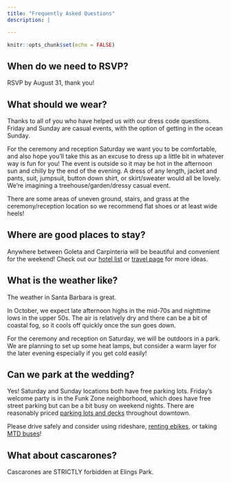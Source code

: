 ```yaml
---
title: "Frequently Asked Questions"
description: |

---
```


```r
knitr::opts_chunk$set(echo = FALSE)
```

## When do we need to RSVP?

RSVP by August 31, thank you!

## What should we wear?

Thanks to all of you who have helped us with our dress code questions. Friday and Sunday are casual events, with the option of getting in the ocean Sunday. 

For the ceremony and reception Saturday we want you to be comfortable, and also hope you'll take this as an excuse to dress up a little bit in whatever way is fun for you! The event is outside so it may be hot in the afternoon sun and chilly by the end of the evening. A dress of any length, jacket and pants, suit, jumpsuit, button down shirt, or skirt/sweater would all be lovely. We're imagining a treehouse/garden/dressy casual event.

There are some areas of uneven ground, stairs, and grass at the ceremony/reception location so we recommend flat shoes or at least wide heels! 

## Where are good places to stay?

Anywhere between Goleta and Carpinteria will be beautiful and convenient for the weekend! Check out our <a href="https://withjoy.com/michael-and-caroline-20251004/accommodations">hotel list</a> or <a href="travel.html">travel page</a> for more ideas.

## What is the weather like?

The weather in Santa Barbara is great. 

In October, we expect late afternoon highs in the mid-70s and nighttime lows in the upper 50s. The air is relatively dry and there can be a bit of coastal fog, so it cools off quickly once the sun goes down. 

For the ceremony and reception on Saturday, we will be outdoors in a park. We are planning to set up some heat lamps, but consider a warm layer for the later evening especially if you get cold easily!

## Can we park at the wedding?

Yes! Saturday and Sunday locations both have free parking lots. Friday's welcome party is in the Funk Zone neighborhood, which does have free street parking but can be a bit busy on weekend nights. There are reasonably priced <a href="https://santabarbaraca.gov/DowntownParkingLots" target="_blank">parking lots and decks</a> throughout downtown. 

Please drive safely and consider using rideshare, <a href="https://santabarbara.bcycle.com/" target="_blank">renting ebikes</a>, or taking <a href="https://sbmtd.gov/maps-schedules/" target="_blank">MTD buses</a>!

## What about cascarones?

Cascarones are STRICTLY forbidden at Elings Park.